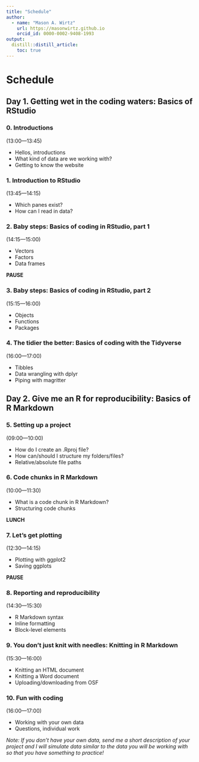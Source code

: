 ```yaml
---
title: "Schedule"
author:
  - name: "Mason A. Wirtz"
    url: https://masonwirtz.github.io
    orcid_id: 0000-0002-9408-1993
output:
  distill::distill_article:
    toc: true
---
```


# Schedule 

## **Day 1. Getting wet in the coding waters: Basics of RStudio**

### **0. Introductions**

(13:00---13:45)

* Hellos, introductions
* What kind of data are we working with?
* Getting to know the website

### **1. Introduction to RStudio**

(13:45---14:15)

* Which panes exist? 
* How can I read in data?

### **2. Baby steps: Basics of coding in RStudio, part 1**

(14:15---15:00)

* Vectors
* Factors
* Data frames

**PAUSE**

### **3. Baby steps: Basics of coding in RStudio, part 2**

(15:15---16:00)

* Objects 
* Functions
* Packages

### **4. The tidier the better: Basics of coding with the Tidyverse**

(16:00---17:00)

* Tibbles
* Data wrangling with dplyr
* Piping with magritter

## **Day 2. Give me an R for reproducibility: Basics of R Markdown**

### **5. Setting up a project**

(09:00---10:00)

* How do I create an .Rproj file? 
* How can/should I structure my folders/files? 
* Relative/absolute file paths 

### **6. Code chunks in R Markdown**

(10:00---11:30)

* What is a code chunk in R Markdown? 
* Structuring code chunks 

**LUNCH**

### **7. Let’s get plotting**

(12:30---14:15)

* Plotting with ggplot2
* Saving ggplots

**PAUSE**

### **8. Reporting and reproducibility**

(14:30---15:30)

* R Markdown syntax
* Inline formatting 
* Block-level elements  

### **9. You don’t just knit with needles: Knitting in R Markdown**

(15:30---16:00)

* Knitting an HTML document
* Knitting a Word document 
* Uploading/downloading from OSF

### **10. Fun with coding**

(16:00---17:00)

* Working with your own data
* Questions, individual work

*Note: If you don't have your own data, send me a short description of your project and I will simulate data similar to the data you will be working with so that you have something to practice!*
